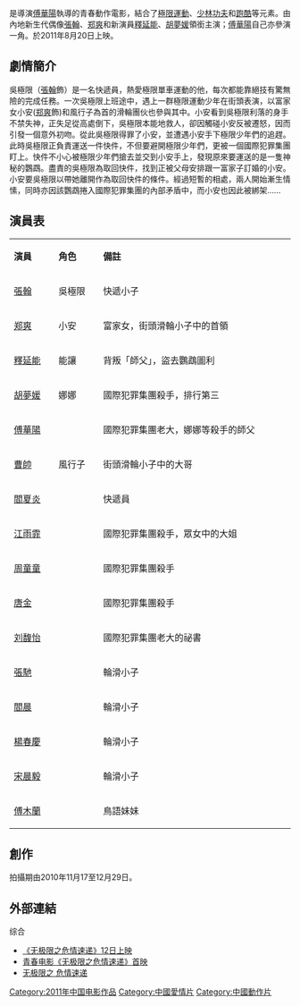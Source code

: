 {{Infobox Film  
| name             = 無極限之危情速遞
| original_name = No Limit  
| image =    
| caption =    
| director = [[傅華陽|傅華陽]]   
| producer = 劉寶賢   
| writer = 楊倩玲、趙宇、徐莎朗   
| narrator =    
| publisher = 張寶全、葉勝利   
| starring = [[张翰_(中国演员)|張翰]]<br />[[郑爽|郑爽]]<br />[[釋延能|釋延能]]<br />[[胡夢媛|胡夢媛]]   
| music =    
| cinematography =    
| editing =    
| studio =    
| distributor = {{flagicon|CHN}} [[北京今典影業有限公司|北京今典影業有限公司]]   
| released = {{CHN}}：{{film date|2011|8|12}}   
| rate =    
| runtime = 94 分鐘   
| country = {{CHN}}
| language = [[普通话|-{zh-tw:國語 ;zh-cn:普通話}-]]   
| imdb_id = 3729832
| amg_id =    
| budget =    
| gross =    
| preceded_by =    
| followed_by =    
 }}   
{{engname|《無極限之危情速遞》|''No Limit''}}是導演[[傅華陽|傅華陽]]執導的青春動作電影，結合了[[極限運動|極限運動]]、[[少林功夫|少林功夫]]和[[跑酷|跑酷]]等元素。由內地新生代偶像[[张翰_(中国大陆演员)|張翰]]、[[郑爽|郑爽]]和新演員[[釋延能|釋延能]]、[[胡夢媛|胡夢媛]]領銜主演；[[傅華陽|傅華陽]]自己亦參演一角。於2011年8月20日上映。

== 劇情簡介 == 
吳極限（[[张翰_(中国大陆演员)|張翰]]飾）是一名快遞員，熱愛極限單車運動的他，每次都能靠絕技有驚無險的完成任務。一次吳極限上班途中，遇上一群極限運動少年在街頭表演，以富家女小安([[郑爽|郑爽]]飾)和風行子為首的滑輪團伙也參與其中。小安看到吳極限利落的身手不禁失神，正失足從高處倒下，吳極限本能地救人，卻因觸碰小安反被遷怒，因而引發一個意外初吻。從此吳極限得罪了小安，並遭遇小安手下極限少年們的追趕。此時吳極限正負責運送一件快件，不但要避開極限少年們，更被一個國際犯罪集團盯上。快件不小心被極限少年們搶去並交到小安手上，發現原來要運送的是一隻神秘的鸚鵡。盡責的吳極限為取回快件，找到正被父母安排跟一富家子訂婚的小安。小安要吳極限以帶她離開作為取回快件的條件。經過短暫的相處，兩人開始漸生情愫，同時亦因該鸚鵡捲入國際犯罪集團的內部矛盾中，而小安也因此被綁架……   
    
== 演員表 ==   
 {|class="wikitable" width="57%"   
|- style="background:cornflowerblue; color:white" align=center   
|style="width:1%"|'''演員'''||style="width:1%"|'''角色'''||style="width:6%"|'''備註'''   
|-   
|[[张翰_(中国演员)|張翰]]||吳極限||快遞小子   
|-   
|[[郑爽|郑爽]]||小安||富家女，街頭滑輪小子中的首領   
|-   
|[[釋延能|釋延能]]||能讓||背叛「師父」，盜去鸚鵡圖利   
|-   
|[[胡夢媛|胡夢媛]]||娜娜||國際犯罪集團殺手，排行第三   
|-   
|[[傅華陽|傅華陽]]||||國際犯罪集團老大，娜娜等殺手的師父   
|-   
|[[曹帥|曹帥]]||風行子||街頭滑輪小子中的大哥   
|-   
|[[閻夏炎|閻夏炎]]||||快遞員   
|-   
|[[江雨霏|江雨霏]]||||國際犯罪集團殺手，眾女中的大姐   
|-   
|[[周童童|周童童]]||||國際犯罪集團殺手   
|-   
|[[唐金|唐金]]||||國際犯罪集團殺手   
|-   
|[[刘馥怡|刘馥怡]]||||國際犯罪集團老大的祕書   
|-   
|[[張馳|張馳]]||||輪滑小子   
|-   
|[[閻晨|閻晨]]||||輪滑小子   
|-   
|[[楊春慶|楊春慶]]||||輪滑小子   
|-   
|[[宋晨毅|宋晨毅]]||||輪滑小子   
|-   
|[[傅木蘭|傅木蘭]]||||鳥語妹妹   
|}   
  
== 創作 ==   
拍攝期由2010年11月17至12月29日。   
 

== 外部連結 ==   
;综合   
*[http://ent.ifeng.com/zz/detail_2011_08/09/8251041_0.shtml 《无极限之危情速递》12日上映]   
*[http://www.chinanews.com/yl/2011/08-09/3245775.shtml 青春电影《无极限之危情速递》首映] {{Wayback|url=http://www.chinanews.com/yl/2011/08-09/3245775.shtml |date=20160305082447 }}   
*[http://hb.qq.com/a/20110812/000545.htm 无极限之 危情速递] {{Wayback|url=http://hb.qq.com/a/20110812/000545.htm |date=20160307041424 }}   

{{DEFAULTSORT:No Limit}}
[[Category:2011年中国电影作品|Category:2011年中国电影作品]]
[[Category:中國愛情片|Category:中國愛情片]]
[[Category:中國動作片|Category:中國動作片]]